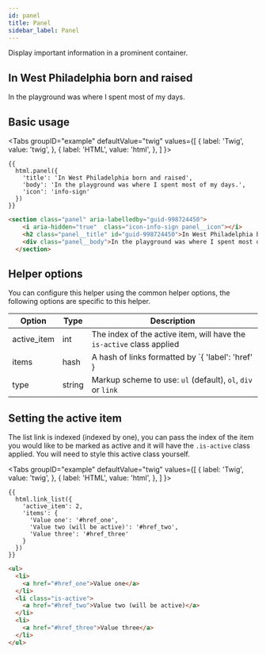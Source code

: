 ```yaml
---
id: panel
title: Panel
sidebar_label: Panel
---
```



Display important information in a prominent container.

<div className="d-example">
  <section class="panel" aria-labelledby="guid-998724450">
    <i aria-hidden="true"  class="icon-info-sign panel__icon"></i>
    <h2 class="panel__title" id="guid-998724450">In West Philadelphia born and raised</h2>
    <div class="panel__body">In the playground was where I spent most of my days.</div>
  </section>
</div>

## Basic usage

<Tabs
  groupID="example"
  defaultValue="twig"
  values={[
    { label: 'Twig', value: 'twig', },
    { label: 'HTML', value: 'html', },
  ]
}>
<TabItem value="twig">

```twig
{{
  html.panel({
    'title': 'In West Philadelphia born and raised',
    'body': 'In the playground was where I spent most of my days.',
    'icon': 'info-sign'
  })
}}
```

</TabItem>
<TabItem value="html">

```html
<section class="panel" aria-labelledby="guid-998724450">
    <i aria-hidden="true"  class="icon-info-sign panel__icon"></i>
    <h2 class="panel__title" id="guid-998724450">In West Philadelphia born and raised</h2>
    <div class="panel__body">In the playground was where I spent most of my days.</div>
  </section>
```

</TabItem>
</Tabs>

## Helper options

You can configure this helper using the common helper options, the following options are specific to this helper.

| Option | Type | Description |
| ------ | ---- | ----------- |
| active_item | int | The index of the active item, will have the `is-active` class applied |
| items | hash | A hash of links formatted by `{ 'label': 'href' } |
| type | string | Markup scheme to use: `ul` (default), `ol`, `div` or `link` |

## Setting the active item

The list link is indexed (indexed by one), you can pass the index of the item you would like to be marked as active and it will have the `.is-active` class applied. You will need to style this active class yourself.

<Tabs
  groupID="example"
  defaultValue="twig"
  values={[
    { label: 'Twig', value: 'twig', },
    { label: 'HTML', value: 'html', },
  ]
}>
<TabItem value="twig">

```twig
{{
  html.link_list({
    'active_item': 2,
    'items': {
      'Value one': '#href_one',
      'Value two (will be active)': '#href_two',
      'Value three': '#href_three'
    }
  })
}}
```

</TabItem>
<TabItem value="html">

```html
<ul>
  <li>
    <a href="#href_one">Value one</a>
  </li>
  <li class="is-active">
    <a href="#href_two">Value two (will be active)</a>
  </li>
  <li>
    <a href="#href_three">Value three</a>
  </li>
</ul>
```

</TabItem>
</Tabs>
